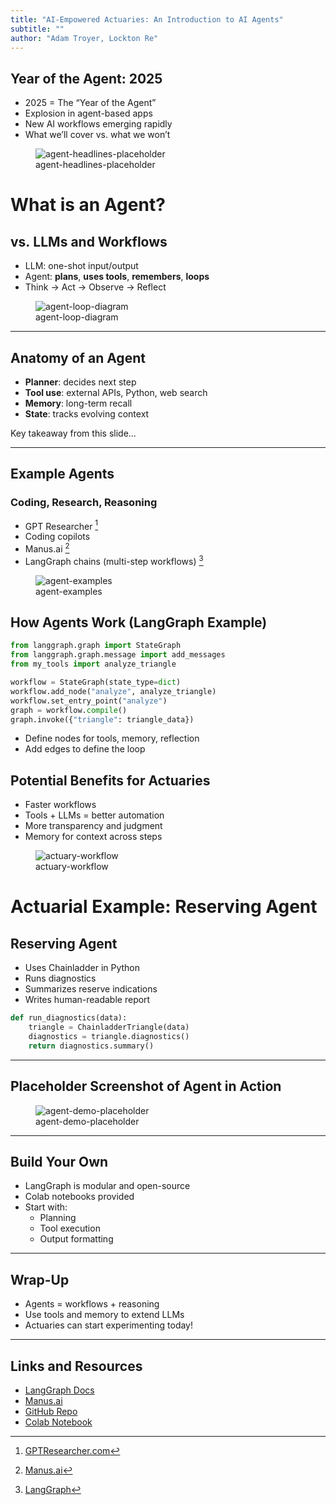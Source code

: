 ```yaml
---
title: "AI-Empowered Actuaries: An Introduction to AI Agents"
subtitle: ""
author: "Adam Troyer, Lockton Re"
---
```


## Year of the Agent: 2025

- 2025 = The "Year of the Agent"
- Explosion in agent-based apps
- New AI workflows emerging rapidly
- What we’ll cover vs. what we won’t

![agent-headlines-placeholder](images/headlines.png)

# What is an Agent? {background-color="black" background-image='images/locktonre-divider-slide.png' background-size="cover" background-position="center" footer=false}

## vs. LLMs and Workflows

- LLM: one-shot input/output
- Agent: **plans**, **uses tools**, **remembers**, **loops**
- Think → Act → Observe → Reflect

![agent-loop-diagram](images/agent-loop.png)

---

## Anatomy of an Agent

- **Planner**: decides next step
- **Tool use**: external APIs, Python, web search
- **Memory**: long-term recall
- **State**: tracks evolving context

::: aside
Key takeaway from this slide...
:::
---

## Example Agents

### Coding, Research, Reasoning

- GPT Researcher ^[[GPTResearcher.com](https://gptresearcher.com/)]
- Coding copilots 
- Manus.ai ^[[Manus.ai](https://manus.ai/)]
- LangGraph chains (multi-step workflows) ^[[LangGraph](https://langgraph.dev/)]

![agent-examples](images/examples.png)

## How Agents Work (LangGraph Example)

```python
from langgraph.graph import StateGraph
from langgraph.graph.message import add_messages
from my_tools import analyze_triangle

workflow = StateGraph(state_type=dict)
workflow.add_node("analyze", analyze_triangle)
workflow.set_entry_point("analyze")
graph = workflow.compile()
graph.invoke({"triangle": triangle_data})
```

- Define nodes for tools, memory, reflection
- Add edges to define the loop

## Potential Benefits for Actuaries

- Faster workflows
- Tools + LLMs = better automation
- More transparency and judgment
- Memory for context across steps

![actuary-workflow](images/actuary-workflow.png)

# Actuarial Example: Reserving Agent {background-color="black" background-image='images/locktonre-divider-slide.png' background-size="cover" background-position="center" footer=false}

## Reserving Agent
- Uses Chainladder in Python
- Runs diagnostics
- Summarizes reserve indications
- Writes human-readable report

```python
def run_diagnostics(data):
    triangle = ChainladderTriangle(data)
    diagnostics = triangle.diagnostics()
    return diagnostics.summary()
```

---

## Placeholder Screenshot of Agent in Action

![agent-demo-placeholder](images/reserving-agent-screenshot.png)

---

## Build Your Own

- LangGraph is modular and open-source
- Colab notebooks provided
- Start with:
  - Planning
  - Tool execution
  - Output formatting

---

## Wrap-Up

- Agents = workflows + reasoning
- Use tools and memory to extend LLMs
- Actuaries can start experimenting today!

---

## Links and Resources

- [LangGraph Docs](https://langgraph.dev/)
- [Manus.ai](https://manus.ai/)
- [GitHub Repo](https://github.com/langchain-ai/langgraph)
- [Colab Notebook](https://colab.research.google.com/)